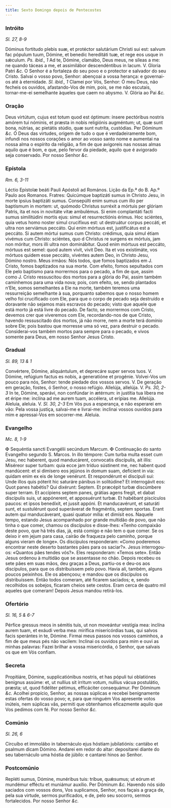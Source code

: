 ```yaml
---
title: Sexto Domingo depois de Pentecostes
---
```


### Intróito 

_Sl. 27, 8-9_

<div class="grid grid-cols-2 gap-5">
  <span class="text-justify">
    Dóminus fortitudo plebis suæ, et protéctor salutárium Christi sui est:
    salvum fac pópulum tuum, Dómine, et benedic hereditáti tuæ, et rege eos
    usque in sǽculum. <em>Ps. ibid., 1</em> Ad te, Dómine, clamábo, Deus meus,
    ne síleas a me: ne quando táceas a me, et assimilábor descendéntibus in
    lacum. V. Gloria Patri <em>&c.</em>
  </span>
  <span class="text-justify">
    O Senhor é a fortaleza do seu povo e o protector e salvador do seu Cristo.
    Salvai o vosso povo, Senhor: abençoai a vossa herança: e governai-os até à
    eternidade. <em>Sl. ibid., 1</em> Clamei por Vós, Senhor: Ó meu Deus, não
    fecheis os ouvidos, afastando-Vos de mim, pois, se me não escutais,
    tornar-me-ei semelhante àqueles que caem no abysmo. V. Glória ao Pai
    <em>&c.</em>
  </span>
</div>

### Oração

<div class="grid grid-cols-2 gap-5">
  <span class="text-justify">
    Deus virtútum, cujus est totum quod est óptimum: ínsere pectóribus nostris
    amórem tui nóminis, et præsta in nobis religiónis augméntum; ut, quæ sunt
    bona, nútrias, ac pietátis stúdio, quæ sunt nutríta, custódias. Per Dóminum
    <em>&c.</em>
  </span>
  <span class="text-justify">
    Ó Deus das virtudes, origem de tudo o que é verdadeiramente bom, infundi nos
    nossos corações o amor ao vosso santo nome e aumentai na nossa alma o
    espírito da religião, a fim de que avigoreis nas nossas almas aquilo que é
    bom, e que, pelo fervor da piedade, aquilo que é avigorado seja conservado.
    Por nosso Senhor <em>&c.</em>
  </span>
</div>

### Epístola 

_Rm. 6, 3-11_

<div class="grid grid-cols-2 gap-5">
  <span class="text-justify">
    Léctio Epístolæ beáti Pauli Apóstoli ad Romános.
  </span>
  <span class="text-justify">Lição da Ep.ª do B. Ap.º Paulo aos Romanos.</span>
  <span class="text-justify">
    Fratres: Quicúmque baptizáti sumus in Christo Jesu, in morte ipsíus
    baptizáti sumus. Consepúlti enim sumus cum illo per baptísmum in mortem: ut,
    quómodo Christus surréxit a mórtuis per glóriam Patris, ita et nos in
    novitáte vitæ ambulémus. Si enim complantáti facti sumus similitúdini mortis
    ejus: simul et resurrectiónis érimus. Hoc sciéntes, quia vetus homo noster
    simul crucifíxus est: ut destruátur corpus peccáti, et ultra non serviámus
    peccáto. Qui enim mórtuus est, justificátus est a peccáto. Si autem mórtui
    sumus cum Christo: crédimus, quia simul étiam vivémus cum Christo: sciéntes,
    quo d Christus re surgens ex mórtuis, jam non móritur, mors illi ultra non
    dominábitur. Quod enim mórtuus est peccáto, mórtuus est semel: quod autem
    vivit, vivit Deo. Ita et vos existimáte, vos mórtuos quidem esse peccáto,
    vivéntes autem Deo, in Christo Jesu, Dómino nostro.
  </span>
  <span class="text-justify">
    Meus irmãos: Nós todos, que fomos baptizados em J. Cristo, fomos baptizados
    na sua morte. Com efeito, fomos sepultados com Ele pelo baptismo para
    morrermos para o pecado, a fim de que, assim como J. Cristo ressuscitou dos
    mortos para a glória do Pai, assim também caminhemos para uma vida nova;
    pois, com efeito, se, sendo plantados n’Ele, somos semelhantes a Ele na
    morte, também teremos uma ressurreição semelhante à sua, porquanto sabemos
    que o nosso homem velho foi crucificado com Ele, para que o corpo de pecado
    seja destruído e doravante não sejamos mais escravos do pecado; visto que
    aquele que está morto já está livre do pecado. De facto, se morrermos com
    Cristo, devemos crer que viveremos com Ele, recordando-nos de que Cristo,
    havendo ressuscitado dos mortos, já não morre, nem a morte terá domínio
    sobre Ele; pois bastou que morresse uma só vez, para destruir o pecado.
    Considerai-vos também mortos para sempre para o pecado, e vivos somente para
    Deus, em nosso Senhor Jesus Cristo.
  </span>
</div>

### Gradual 

_Sl. 89, 13 & 1_

<div class="grid grid-cols-2 gap-5">
  <span class="text-justify">
    Convértere, Dómine, aliquántulum, et deprecáre super servos tuos. V. Dómine,
    refúgium factus es nobis, a generatióne et progénie.
  </span>
  <span class="text-justify">
    Volvei-Vos um pouco para nós, Senhor: tende piedade dos vossos servos. V. De
    geração em geração, fostes, ó Senhor, o nosso refúgio.
  </span>
  <span class="text-justify">
    Allelúja, allelúja. V. <em>Ps. 30, 2-3</em> In te, Dómine, sperávi, non
    confúndar in ætérnum: in justítia tua líbera me et éripe me: inclína ad me
    aurem tuam, accélera, ut erípias me. Allelúja.
  </span>
  <span class="text-justify">
    Aleluia, aleluia. V. <em>Sl. 30, 2-3</em> Em Vós pus a esperança, e não
    esperarei em vão: Pela vossa justiça, salvai-me e livrai-me: inclinai vossos
    ouvidos para mim e apressai-Vos em socorrer-me. Aleluia.
  </span>
</div>

### Evangelho 

_Mc. 8, 1-9_

<div class="grid grid-cols-2 gap-5">
  <span class="text-justify">
    <span class="text-red-500">&#10016;</span> Sequéntia sancti Evangélii
    secúndum Marcum.
  </span>
  <span class="text-justify">
    <span class="text-red-500">&#10016;</span> Continuação do santo Evangelho
    segundo S. Marcos.
  </span>
  <span class="text-justify">
    In illo témpore: Cum turba multa esset cum Jesu, nec haberent, quod
    manducárent, convocatis discípulis, ait illis: Miséreor super turbam: quia
    ecce jam tríduo sústinent me, nec habent quod mandúcent: et si dimísero eos
    jejúnos in domum suam, defícient in via: quidam enim ex eis de longe
    venérunt. Et respondérunt ei discípuli sui: Unde illos quis póterit hic
    saturáre pánibus in solitúdine? Et interrogávit eos: Quot panes habétis? Qui
    dixérunt: Septem. Et præcépit turbæ discúmbere super terram. Et accípiens
    septem panes, grátias agens fregit, et dabat discípulis suis, ut appónerent,
    et apposuérunt turbæ. Et habébant piscículos paucos: et ipsos benedíxit, et
    jussit appóni. Et manducavérunt, et saturáti sunt, et sustulérunt quod
    superáverat de fragméntis, septem sportas. Erant autem qui manducáverant,
    quasi quatuor mília: et dimísit eos.
  </span>
  <span class="text-justify">
    Naquele tempo, estando Jesus acompanhado por grande multidão de povo, que
    não tinha o que comer, chamou os discípulos e disse-lhes: «Tenho compaixão
    deste povo, que há três dias, já, está comigo e não tem o que comer. Se os
    deixo ir em jejum para casa, cairão de fraqueza pelo caminho, porque alguns
    vieram de longe». Os discípulos responderam: «Como poderemos encontrar neste
    deserto bastantes pães para os saciar?». Jesus interrogou-os: «Quantos pães
    tendes vós?». Eles responderam: «Temos sete». Então Jesus ordenou à multidão
    que se assentasse no chão. Depois recebeu os sete pães em suas mãos, deu
    graças a Deus, partiu-os e deu-os aos discípulos, para que os distribuíssem
    pelo povo. Havia ali, também, alguns poucos peixinhos. Ele os abençoou; e
    mandou que os discípulos os distribuíssem. Então todos comeram, até ficarem
    saciados; e, sendo recolhidos os sobejos, ficaram cheios sete cestos. Eram
    cerca de quatro mil aqueles que comeram! Depois Jesus mandou retirá-los.
  </span>
</div>

### Ofertório 

_Sl. 16, 5 & 6-7_

<div class="grid grid-cols-2 gap-5">
  <span class="text-justify">
    Pérfice gressus meos in sémitis tuis, ut non moveántur vestígia mea: inclína
    aurem tuam, et exáudi verba mea: mirífica misericórdias tuas, qui salvos
    facis sperántes in te, Dómine.
  </span>
  <span class="text-justify">
    Firmai meus passos nos vossos caminhos, a fim de que meus pés não vacilem:
    Inclinai os ouvidos para mim e ouvi as minhas palavras: Fazei brilhar a
    vossa misericórdia, ó Senhor, que salvais os que em Vós confiam.
  </span>
</div>

### Secreta

<div class="grid grid-cols-2 gap-5">
  <span class="text-justify">
    Propitiáre, Dómine, supplicatiónibus nostris, et has pópuli tui oblatiónes
    benígnus assúme: et, ut nullíus sit írritum votum, nullíus vácua postulátio,
    præsta; ut, quod fidéliter pétimus, efficáciter consequámur. Per Dóminum
    <em>&c.</em>
  </span>
  <span class="text-justify">
    Acolhei propício, Senhor, as nossas súplicas e recebei benignamente estas
    ofertas do vosso povo; e, para que ninguém Vos apresente votos inúteis, nem
    súplicas vãs, permiti que obtenhamos eficazmente aquilo que Vos pedimos com
    fé. Por nosso Senhor <em>&c.</em>
  </span>
</div>

### Comúnio 

_Sl. 26, 6_

<div class="grid grid-cols-2 gap-5">
  <span class="text-justify">
    Circuíbo et immolábo in tabernáculo ejus hóstiam jubilatiónis: cantábo et
    psalmum dicam Dómino.
  </span>
  <span class="text-justify">
    Andarei em redor do altar: depositarei diante do seu tabernáculo uma hóstia
    de júbilo: e cantarei hinos ao Senhor.
  </span>
</div>

### Postcomúnio

<div class="grid grid-cols-2 gap-5">
  <span class="text-justify">
    Repléti sumus, Dómine, munéribus tuis: tríbue, quǽsumus; ut eórum et
    mundémur efféctu et muniámur auxílio. Per Dóminum <em>&c.</em>
  </span>
  <span class="text-justify">
    Havendo nós sido saciados com vossos dons, Vos suplicamos, Senhor, nos
    façais a graça de, pela sua virtude, sermos purificados, e de, pelo seu
    socorro, sermos fortalecidos. Por nosso Senhor <em>&c.</em>
  </span>
</div>
